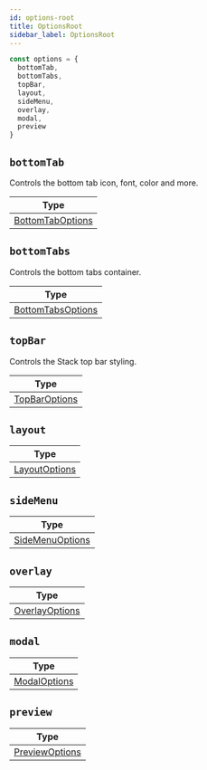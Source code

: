 ```yaml
---
id: options-root
title: OptionsRoot
sidebar_label: OptionsRoot
---
```


```js
const options = {
  bottomTab,
  bottomTabs,
  topBar,
  layout,
  sideMenu,
  overlay,
  modal,
  preview
}
```

## `bottomTab`
Controls the bottom tab icon, font, color and more.

| Type                                     |
| ---------------------------------------- |
| [BottomTabOptions](bottomTab-options.mdx) |

## `bottomTabs`
Controls the bottom tabs container.

| Type                                       |
| ------------------------------------------ |
| [BottomTabsOptions](bottomTabs-options.mdx) |

## `topBar`
Controls the Stack top bar styling.

| Type                               |
| ---------------------------------- |
| [TopBarOptions](topBar-options.mdx) |

## `layout`

| Type                               |
| ---------------------------------- |
| [LayoutOptions](layout-options.mdx) |

## `sideMenu`

| Type                                       |
| ------------------------------------------ |
| [SideMenuOptions](sideMenu-options.mdx) |

## `overlay`

| Type                                       |
| ------------------------------------------ |
| [OverlayOptions](overlay-options.mdx) |

## `modal`

| Type                                       |
| ------------------------------------------ |
| [ModalOptions](modal-options.mdx) |

## `preview`

| Type                                       |
| ------------------------------------------ |
| [PreviewOptions](preview-options.mdx) |
